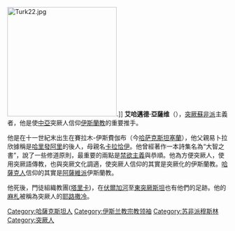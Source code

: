 [[File:Turk22.jpg|250px]].]]
'''艾哈邁德·亞薩维'''（{{bd|1090年代|1093年?|1167年||}}），[[突厥|突厥]][[蘇非派|蘇非派]]主義者，他是使[[中亞|中亞]]突厥人信仰[[伊斯蘭教|伊斯蘭教]]的重要推手。

他是在十一世紀末出生在賽拉木-伊斯費伽布（今[[哈萨克斯坦|哈萨克斯坦]][[塞蘭|塞蘭]]），他父親易卜拉欣據稱是[[哈里發|哈里發]][[阿里·本·阿比·塔利卜|阿里]]的後人，母親名[[卡拉恰伊|卡拉恰伊]]。他曾經著作一本詩集名為“大智之書”，說了一些修道原則，最重要的兩點是[[禁欲主義|禁欲主義]]與恭順。他為方便突厥人，使用突厥語傳教，也與突厥文化調適，使突厥人信仰的其實是突厥化的伊斯蘭教。[[哈薩克人|哈薩克人]]信仰的其實是[[阿薩維派|阿薩維派]]伊斯蘭教。

他死後，門徒組織教團([[塔里卡|塔里卡]])，在[[伏爾加河|伏爾加河]]至[[東突厥斯坦|東突厥斯坦]]也有他們的足跡。他的[[麻札|麻札]]被稱為突厥人的[[耶路撒冷|耶路撒冷]]。

{{Authority control}}
[[Category:哈薩克斯坦人|Category:哈薩克斯坦人]]
[[Category:伊斯兰教宗教领袖|Category:伊斯兰教宗教领袖]]
[[Category:苏非派穆斯林|Category:苏非派穆斯林]]
[[Category:突厥人|Category:突厥人]]